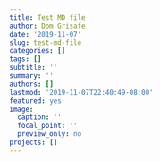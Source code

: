 ```yaml
---
title: Test MD file
author: Dom Grisafe
date: '2019-11-07'
slug: test-md-file
categories: []
tags: []
subtitle: ''
summary: ''
authors: []
lastmod: '2019-11-07T22:40:49-08:00'
featured: yes
image:
  caption: ''
  focal_point: ''
  preview_only: no
projects: []
---
```

